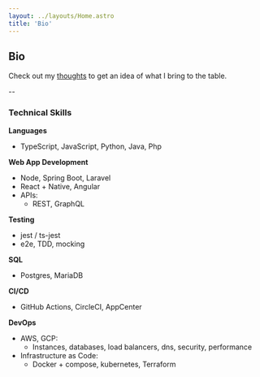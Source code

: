 ```yaml
---
layout: ../layouts/Home.astro
title: 'Bio'
---
```


## Bio

Check out my <a href="/thoughts">thoughts</a> to get an idea of what I bring to the table.

--

### Technical Skills

<skills-list>

**Languages**
- TypeScript, JavaScript, Python, Java, Php

**Web App Development**
- Node, Spring Boot, Laravel
- React + Native, Angular
- APIs:
    - REST, GraphQL

**Testing**
- jest / ts-jest
- e2e, TDD, mocking

**SQL**
- Postgres, MariaDB

**CI/CD**
- GitHub Actions, CircleCI, AppCenter

**DevOps**
- AWS, GCP:
    - Instances, databases, load balancers, dns, security, performance
- Infrastructure as Code:
    - Docker + compose, kubernetes, Terraform

</skills-list>
